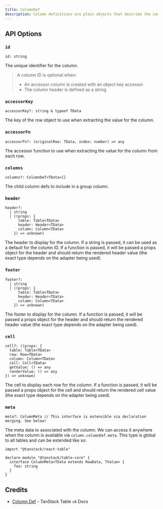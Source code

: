 ```yaml
---
title: ColumnDef
description: Column definitions are plain objects that describe the configuration of columns in a table.
---
```


## API Options

### `id`

```tsx
id: string
```

The unique identifier for the column.

> A column ID is optional when:
>
> - An accessor column is created with an object key accessor
> - The column header is defined as a string

### `accessorKey`

```tsx
accessorKey?: string & typeof TData
```

The key of the row object to use when extracting the value for the column.

### `accessorFn`

```tsx
accessorFn?: (originalRow: TData, index: number) => any
```

The accessor function to use when extracting the value for the column from each row.

### `columns`

```tsx
columns?: ColumnDef<TData>[]
```

The child column defs to include in a group column.

### `header`

```tsx
header?:
  | string
  | ((props: {
      table: Table<TData>
      header: Header<TData>
      column: Column<TData>
    }) => unknown)
```

The header to display for the column. If a string is passed, it can be used as a default for the column ID. If a function is passed, it will be passed a props object for the header and should return the rendered header value (the exact type depends on the adapter being used).

### `footer`

```tsx
footer?:
  | string
  | ((props: {
      table: Table<TData>
      header: Header<TData>
      column: Column<TData>
    }) => unknown)
```

The footer to display for the column. If a function is passed, it will be passed a props object for the header and should return the rendered header value (the exact type depends on the adapter being used).

### `cell`

```tsx
cell?: ((props: {
  table: Table<TData>
  row: Row<TData>
  column: Column<TData>
  cell: Cell<TData>
  getValue: () => any
  renderValue: () => any
}) => unknown)
```

The cell to display each row for the column. If a function is passed, it will be passed a props object for the cell and should return the rendered cell value (the exact type depends on the adapter being used).

### `meta`

```tsx
meta?: ColumnMeta // This interface is extensible via declaration merging. See below!
```

The meta data to associated with the column. We can access it anywhere when the column is available via `column.columnDef.meta`. This type is global to all tables and can be extended like so:

```tsx
import "@tanstack/react-table"

declare module "@tanstack/table-core" {
  interface ColumnMeta<TData extends RowData, TValue> {
    foo: string
  }
}
```

## Credits

- [Column Def](https://tanstack.com/table/v8/docs/api/core/column-def) - TanStack Table `v8` Docs
